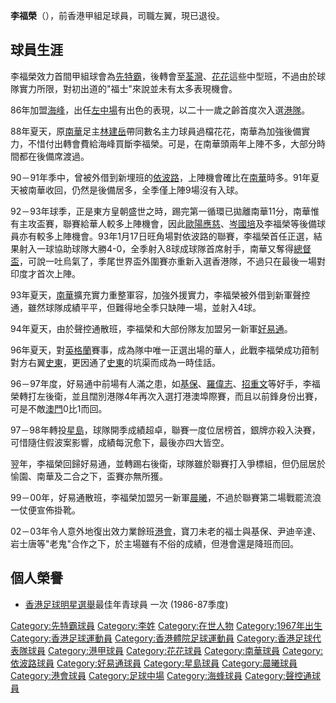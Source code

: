 {{noteta|G1=足球}}{{Football player infobox
| playername = 李福榮
| fullname = 李福榮
| englishfullname = Lee Fok Wing
| height = 
| nickname = -{福士}-
| dateofbirth = {{birth date and age|1967|5|18}}
| cityofbirth = {{BHKG}}
| countryofbirth = 
| currentclub = 已退役
| clubnumber = 
| position = 左中場、左後衛、右後衛、前鋒
| youthyears = 198x–198x
| youthclubs = [[先特霸|先特霸]]
| years = 1985–1986 <br /> 1986–1988 <br /> 1988–1991 <br /> 1991 <br /> 1991–1993 <br /> 1993–1994<br /> 1994–1997<br /> 1997–1998<br /> 1998–2000<br /> 2000 <br /> 2002–2003
| clubs = [[花花足球會|花花]] <br /> [[海峰足球隊|海峰]] <br /> [[南華足球隊|南華]] <br /> [[依波路足球隊|依波路]]（借用）<br /> [[南華足球隊|南華]] <br /> [[聲控通足球隊|聲控通]] <br /> [[好易通足球隊|好易通]] <br /> [[星島體育會|星島]] <br /> [[好易通足球隊|好易通]] <br /> [[康宏晨曦體育會|晨曦]] <br />[[香港足球會|港會]]
| caps(goals) =？（？）<br />？（？）<br />？（？）<br /> 12（？）<br />？（？）<br /> 20（4）<br />？（？）<br />？（0）<br />？（？）<br />？（？）<br />？（？）
| nationalyears = 1986–1997
| nationalteam = [[香港足球代表隊|香港]]
| nationalcaps(goals) =？（？）
| pcupdate = 2009年1月15日
| ntupdate = 2009年1月15日
}}

'''李福榮'''（{{bd|1967年|5月18日|catIdx=L}}），前香港甲組足球員，司職左翼，現已退役。

==球員生涯==
李福榮效力首間甲組球會為[[先特霸|先特霸]]，後轉會至[[荃灣足球會|荃灣]]、[[花花足球會|花花]]這些中型班，不過由於球隊實力所限，對初出道的"福士"來說並未有太多表現機會。

86年加盟[[海峰足球隊|海峰]]，出任[[左中場|左中場]]有出色的表現，以二十一歲之齡首度次入選[[香港足球代表隊|港隊]]。

88年夏天，原[[南華足球隊|南華]]足主[[林建岳|林建岳]]帶同數名主力球員過檔花花，南華為加強後備實力，不惜付出轉會費給海峰買斷李福榮。可是，在南華頭兩年上陣不多，大部分時間都在後備席渡過。

90－91年季中，曾被外借到新埋班的[[依波路|依波路]]，上陣機會確比在[[南華|南華]]時多。91年夏天被南華收回，仍然是後備居多，全季僅上陣9場沒有入球。

92－93年球季，正是東方皇朝盛世之時，踢完第一循環已拋離南華11分，南華惟有主攻盃賽，聯賽給華人較多上陣機會，因此[[歐陽應慈|歐陽應慈]]、[[岑國培|岑國培]]及李福榮等後備球員亦有較多上陣機會。93年1月17日旺角場對依波路的聯賽，李福榮首任正選，結果射入一球協助球隊大勝4-0，全季射入8球成球隊首席射手，南華又奪得[[總督盃|總督盃]]，可說一吐烏氣了，季尾世界盃外圍賽亦重新入選香港隊，不過只在最後一場對印度才首次上陣。

93年夏天，[[南華|南華]]擴充實力重整軍容，加強外援實力，李福榮被外借到新軍聲控通，雖然球隊成績平平，但難得地全季只缺陣一場，並射入4球。

94年夏天，由於聲控通散班，李福榮和大部份隊友加盟另一新軍[[好易通足球隊|好易通]]。

96年夏天，對[[英格蘭國家隊|英格蘭]]賽事，成為隊中唯一正選出場的華人，此戰李福榮成功箝制對方右翼[[史東|史東]]，更因通了[[史東|史東]]的坑渠而成為一時佳話。

96－97年度，好易通中前場有人滿之患，如[[安東·基保|基保]]、[[羅偉志|羅偉志]]、[[招重文|招重文]]等好手，李福榮轉打左後衛，並且闊別港隊4年再次入選打港澳埠際賽，而且以前鋒身份出賽，可是不敵[[澳門足球代表隊|澳門]]0比1而回。

97－98年轉投[[星島體育會|星島]]，球隊開季成績超卓，聯賽一度位居榜首，銀牌亦殺入決賽，可惜隨住假波案影響，成績每況愈下，最後亦四大皆空。

翌年，李福榮回歸好易通，並轉踢右後衛，球隊雖於聯賽打入爭標組，但仍屈居於愉園、南華及二合之下，盃賽亦無所獲。

99－00年，好易通散班，李福榮加盟另一新軍[[康宏晨曦體育會|晨曦]]，不過於聯賽第二場戰罷流浪一仗便宣佈掛靴。

02－03年令人意外地復出效力業餘班[[香港足球會|港會]]，寶刀未老的福士與基保、尹迪辛達、岩士唐等"老鬼"合作之下，於主場雖有不俗的成績，但港會還是降班而回。

==個人榮譽==
* [[香港足球明星選舉|香港足球明星選舉]]最佳年青球員 一次 (1986-87季度)

{{香港足球明星選舉最佳年青球員}}

[[Category:先特霸球員|Category:先特霸球員]]
[[Category:李姓|Category:李姓]]
[[Category:在世人物|Category:在世人物]]
[[Category:1967年出生|Category:1967年出生]]
[[Category:香港足球運動員|Category:香港足球運動員]]
[[Category:香港體院足球運動員|Category:香港體院足球運動員]]
[[Category:香港足球代表隊球員|Category:香港足球代表隊球員]]
[[Category:港甲球員|Category:港甲球員]]
[[Category:花花球員|Category:花花球員]]
[[Category:南華球員|Category:南華球員]]
[[Category:依波路球員|Category:依波路球員]]
[[Category:好易通球員|Category:好易通球員]]
[[Category:星島球員|Category:星島球員]]
[[Category:晨曦球員|Category:晨曦球員]]
[[Category:港會球員|Category:港會球員]]
[[Category:足球中場|Category:足球中場]]
[[Category:海蜂球員|Category:海蜂球員]]
[[Category:聲控通球員|Category:聲控通球員]]